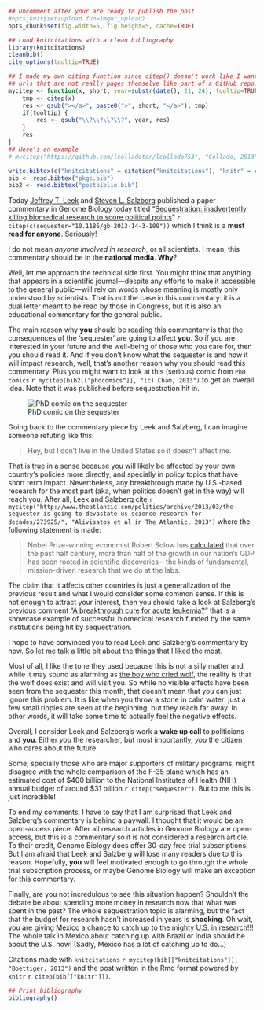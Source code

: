```r
## Uncomment after your are ready to publish the post
#opts_knit$set(upload.fun=imgur_upload)
opts_chunk$set(fig.width=5, fig.height=5, cache=TRUE)

## Load knitcitations with a clean bibliography
library(knitcitations)
cleanbib()
cite_options(tooltip=TRUE)

## I made my own citing function since citep() doesn't work like I want to with
## urls that are not really pages themselve like part of a GitHub repo.
mycitep <- function(x, short, year=substr(date(), 21, 24), tooltip=TRUE) {
	tmp <- citep(x)
	res <- gsub("></a>", paste0(">", short, "</a>"), tmp)
	if(tooltip) {
		res <- gsub("\\?\\?\\?\\?", year, res)
	}
	res
}
## Here's an example
# mycitep("https://github.com/lcolladotor/lcollado753", "Collado, 2013")
```
```r
write.bibtex(c("knitcitations" = citation("knitcitations"), "knitr" = citation("knitr")), file = "pkgs.bib")
bib <- read.bibtex("pkgs.bib")
bib2 <- read.bibtex("postbiblio.bib")
```



Today [Jeffrey T. Leek](http://www.biostat.jhsph.edu/~jleek/) and [Steven L. Salzberg](http://en.wikipedia.org/wiki/Steven_Salzberg) published a paper commentary in Genome Biology today titled "[Sequestration: inadvertently killing biomedical research to score political points](http://genomebiology.com/2013/14/3/109)" `r citep(c(sequester="10.1186/gb-2013-14-3-109"))`
 which I think is a __must read for anyone__. Seriously!

I do not mean _anyone involved in research_, or all scientists. I mean, this commentary should be in the __national media__. __Why__? 

Well, let me approach the technical side first. You might think that anything that appears in a scientific journal---despite any efforts to make it accessible to the general public---will rely on words whose meaning is mostly only understood by scientists. That is not the case in this commentary: it is a dual letter meant to be read by those in Congress, but it is also an educational commentary for the general public. 

The main reason why __you__ should be reading this commentary is that the consequences of the 'sequester' are going to affect __you__. So if you are interested in your future and the well-being of those who you care for, then you should read it. And if you don't know what the sequester is and how it will impact research, well, that's another reason why you should read this commentary. Plus you might want to look at this (serious) comic from `PhD comics` `r mycitep(bib2[["phdcomics"]], "(c) Cham, 2013")` to get an overall idea. Note that it was published before sequestration hit in.

![PhD comic on the sequester](http://www.phdcomics.com/comics/archive/phd021513s.gif)

Going back to the commentary piece by Leek and Salzberg, I can imagine someone refuting like this:

> Hey, but I don't live in the United States so it doesn't affect me.

That is true in a sense because you will likely be affected by your own country's policies more directly, and specially in policy topics that have short term impact. Nevertheless, any breakthrough made by U.S.-based research for the most part (aka, when politics doesn't get in the way) will reach you. After all, Leek and Salzberg cite `r mycitep("http://www.theatlantic.com/politics/archive/2013/03/the-sequester-is-going-to-devastate-us-science-research-for-decades/273925/", "Alivisatos et al in The Atlantic, 2013")` where the following statement is made:

> Nobel Prize-winning economist Robert Solow has [calculated](http://magazine.amstat.org/blog/2011/03/01/econgrowthmar11/) that over the past half century, more than half of the growth in our nation's GDP has been rooted in scientific discoveries -- the kinds of fundamental, mission-driven research that we do at the labs.

The claim that it affects other countries is just a generalization of the previous result and what I would consider some common sense. If this is not enough to attract your interest, then you should take a look at Salzberg's previous comment "[A breakthrough cure for acute leukemia?](http://genome.fieldofscience.com/2013/03/a-breakthrough-cure-for-acute-leukemia.html)" that is a showcase example of successful biomedical research funded by the same institutions being hit by sequestration.


I hope to have convinced you to read Leek and Salzberg's commentary by now. So let me talk a little bit about the things that I liked the most. 

Most of all, I like the tone they used because this is not a silly matter and while it may sound as alarming as [the boy who cried wolf](http://en.wikipedia.org/wiki/The_Boy_Who_Cried_Wolf), the reality is that the wolf does exist and will visit you. So while no visible effects have been seen from the sequester this month, that doesn't mean that you can just ignore this problem. It is like when you throw a stone in calm water: just a few small ripples are seen at the beginning, but they reach far away. In other words, it will take some time to actually feel the negative effects.

Overall, I consider Leek and Salzberg's work a __wake up call__ to politicians and __you__. Either _you_ the researcher, but most importantly, _you_ the citizen who cares about the future.


Some, specially those who are major supporters of military programs, might disagree with the whole comparison of the F-35 plane which has an estimated cost of $400 billion to the National Institutes of Health (NIH) annual budget of around $31 billion `r citep("sequester")`. But to me this is just incredible!



To end my comments, I have to say that I am surprised that Leek and Salzberg's commentary is behind a paywall. I thought that it would be an open-access piece. After all research articles in Genome Biology are open-access, but this is a commentary so it is not considered a research article. To their credit, Genome Biology does offer 30-day free trial subscriptions. But I am afraid that Leek and Salzberg will lose many readers due to this reason. Hopefully, __you__ will feel motivated enough to go through the whole trial subscription process, or maybe Genome Biology will make an exception for this commentary.



Finally, are you not incredulous to see this situation happen? Shouldn't the debate be about spending more money in research now that what was spent in the past? The whole sequestration topic is alarming, but the fact that the budget for research hasn't increased in years is __shocking__. Oh wait, you are giving Mexico a chance to catch up to the mighty U.S. in research!!! The whole talk in Mexico about catching up with Brazil or India should be about the U.S. now! (Sadly, Mexico has a lot of catching up to do...)



Citations made with `knitcitations` `r mycitep(bib[["knitcitations"]], "Boettiger, 2013")` and the post written in the Rmd format powered by `knitr` `r citep(bib[["knitr"]])`.


```r
## Print bibliography
bibliography()
```
